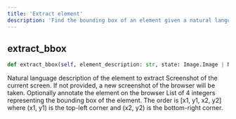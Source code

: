 ```yaml
---
title: 'Extract element'
description: 'Find the bounding box of an element given a natural language description.'
---
```


## extract_bbox
```python
def extract_bbox(self, element_description: str, state: Image.Image | None = None, annotate: bool = True) -> list[int]:
```

<ParamField path="element_description" type="string" required>
  Natural language description of the element to extract
</ParamField>

<ParamField path="state" type="Image.Image">
  Screenshot of the current screen. If not provided, a new screenshot of the browser will be taken.
</ParamField>

<ParamField path="annotate" type="boolean" default="True">
  Optionally annotate the element on the browser
</ParamField>

<ResponseField name="return" type="list[int]">
  List of 4 integers representing the bounding box of the element.
  The order is [x1, y1, x2, y2] where (x1, y1) is the top-left corner and (x2, y2) is the bottom-right corner.
</ResponseField>

